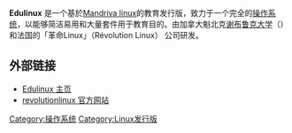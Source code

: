 {{noteTA|G1=IT}}
'''Edulinux''' 是一个基於[[Mandriva_linux|Mandriva linux]]的教育发行版，致力于一个完全的[[操作系统|操作系统]]，以能够简洁易用和大量套件用于教育目的。由加拿大魁北克[[谢布鲁克大学|谢布鲁克大学]]（{{link-en|University of Sherbrooke|University of Sherbrooke}}）和法国的「革命Linux」（Révolution Linux） 公司研发。

==外部链接==
*[https://web.archive.org/web/20090808191158/http://www.edulinux.cl/index.php Edulinux 主页]
*[https://web.archive.org/web/20080723104535/http://www.revolutionlinux.com/EduLinux revolutionlinux 官方网站]


[[Category:操作系统|Category:操作系统]]
[[Category:Linux发行版|Category:Linux发行版]]